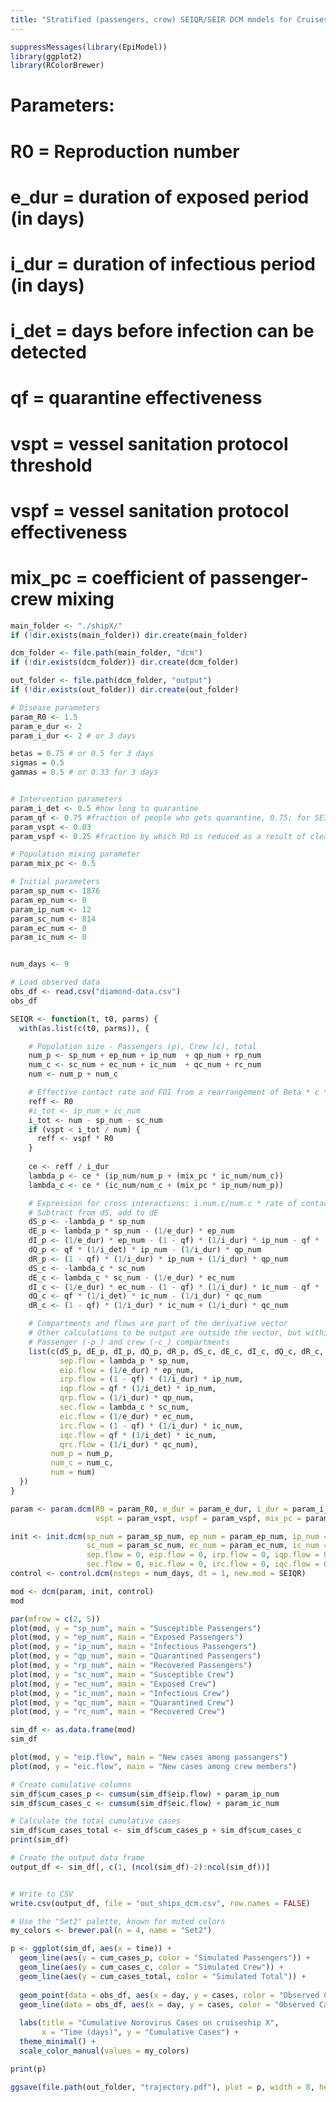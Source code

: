 ---title: "Stratified (passengers, crew) SEIQR/SEIR DCM models for Cruiseship X (Norovirus)"---```{r}suppressMessages(library(EpiModel))library(ggplot2)library(RColorBrewer)```# Parameters:# R0 = Reproduction number# e_dur = duration of exposed period (in days)# i_dur = duration of infectious period (in days)# i_det = days before infection can be detected# qf = quarantine effectiveness# vspt = vessel sanitation protocol threshold# vspf = vessel sanitation protocol effectiveness# mix_pc = coefficient of passenger-crew mixing```{r}main_folder <- "./shipX/"if (!dir.exists(main_folder)) dir.create(main_folder)dcm_folder <- file.path(main_folder, "dcm")if (!dir.exists(dcm_folder)) dir.create(dcm_folder)out_folder <- file.path(dcm_folder, "output")if (!dir.exists(out_folder)) dir.create(out_folder)``````{r}# Disease parametersparam_R0 <- 1.5param_e_dur <- 2param_i_dur <- 2 # or 3 daysbetas = 0.75 # or 0.5 for 3 dayssigmas = 0.5gammas = 0.5 # or 0.33 for 3 days# Intervention parametersparam_i_det <- 0.5 #how long to quarantineparam_qf <- 0.75 #fraction of people who gets quarantine, 0.75; for SEIR_DCM  = 0.0param_vspt <- 0.03param_vspf <- 0.25 #fraction by which R0 is reduced as a result of cleaning, etc. 0.5; for SEIR_DCM  = 1.0# Population mixing parameterparam_mix_pc <- 0.5# Initial parametersparam_sp_num <- 1876param_ep_num <- 0param_ip_num <- 12param_sc_num <- 814param_ec_num <- 0param_ic_num <- 0num_days <- 9``````{r}# Load observed dataobs_df <- read.csv("diamond-data.csv")obs_df``````{r}SEIQR <- function(t, t0, parms) {  with(as.list(c(t0, parms)), {    # Population size - Passengers (p), Crew (c), total    num_p <- sp_num + ep_num + ip_num  + qp_num + rp_num    num_c <- sc_num + ec_num + ic_num  + qc_num + rc_num    num <- num_p + num_c    # Effective contact rate and FOI from a rearrangement of Beta * c * D    reff <- R0    #i_tot <- ip_num + ic_num    i_tot <- num - sp_num - sc_num    if (vspt < i_tot / num) {      reff <- vspf * R0    }        ce <- reff / i_dur     lambda_p <- ce * (ip_num/num_p + (mix_pc * ic_num/num_c))    lambda_c <- ce * (ic_num/num_c + (mix_pc * ip_num/num_p))    # Expression for cross interactions: i.num.c/num.c * rate of contact    # Subtract from dS, add to dE    dS_p <- -lambda_p * sp_num    dE_p <- lambda_p * sp_num - (1/e_dur) * ep_num    dI_p <- (1/e_dur) * ep_num - (1 - qf) * (1/i_dur) * ip_num - qf * (1/i_det) * ip_num    dQ_p <- qf * (1/i_det) * ip_num - (1/i_dur) * qp_num    dR_p <- (1 - qf) * (1/i_dur) * ip_num + (1/i_dur) * qp_num    dS_c <- -lambda_c * sc_num    dE_c <- lambda_c * sc_num - (1/e_dur) * ec_num    dI_c <- (1/e_dur) * ec_num - (1 - qf) * (1/i_dur) * ic_num - qf * (1/i_det) * ic_num    dQ_c <- qf * (1/i_det) * ic_num - (1/i_dur) * qc_num    dR_c <- (1 - qf) * (1/i_dur) * ic_num + (1/i_dur) * qc_num    # Compartments and flows are part of the derivative vector    # Other calculations to be output are outside the vector, but within the containing list    # Passenger (-p_) and crew (-c_) compartments    list(c(dS_p, dE_p, dI_p, dQ_p, dR_p, dS_c, dE_c, dI_c, dQ_c, dR_c,           sep.flow = lambda_p * sp_num,           eip.flow = (1/e_dur) * ep_num,           irp.flow = (1 - qf) * (1/i_dur) * ip_num,           iqp.flow = qf * (1/i_det) * ip_num,           qrp.flow = (1/i_dur) * qp_num,           sec.flow = lambda_c * sc_num,           eic.flow = (1/e_dur) * ec_num,           irc.flow = (1 - qf) * (1/i_dur) * ic_num,           iqc.flow = qf * (1/i_det) * ic_num,           qrc.flow = (1/i_dur) * qc_num),         num_p = num_p,         num_c = num_c,         num = num)  })}``````{r}param <- param.dcm(R0 = param_R0, e_dur = param_e_dur, i_dur = param_i_dur, i_det = param_i_det, qf = param_qf,                    vspt = param_vspt, vspf = param_vspf, mix_pc = param_mix_pc)init <- init.dcm(sp_num = param_sp_num, ep_num = param_ep_num, ip_num = param_ip_num, qp_num = 0, rp_num = 0,                 sc_num = param_sc_num, ec_num = param_ec_num, ic_num = param_ic_num, qc_num = 0, rc_num = 0,                 sep.flow = 0, eip.flow = 0, irp.flow = 0, iqp.flow = 0, qrp.flow = 0,                 sec.flow = 0, eic.flow = 0, irc.flow = 0, iqc.flow = 0, qrc.flow = 0)control <- control.dcm(nsteps = num_days, dt = 1, new.mod = SEIQR)``````{r}mod <- dcm(param, init, control)mod``````{r}par(mfrow = c(2, 5))plot(mod, y = "sp_num", main = "Susceptible Passengers")plot(mod, y = "ep_num", main = "Exposed Passengers")plot(mod, y = "ip_num", main = "Infectious Passengers")plot(mod, y = "qp_num", main = "Quarantined Passengers")plot(mod, y = "rp_num", main = "Recovered Passengers")plot(mod, y = "sc_num", main = "Susceptible Crew")plot(mod, y = "ec_num", main = "Exposed Crew")plot(mod, y = "ic_num", main = "Infectious Crew")plot(mod, y = "qc_num", main = "Quarantined Crew")plot(mod, y = "rc_num", main = "Recovered Crew")``````{r}sim_df <- as.data.frame(mod)sim_df``````{r}plot(mod, y = "eip.flow", main = "New cases among passangers")plot(mod, y = "eic.flow", main = "New cases among crew members")``````{r}# Create cumulative columnssim_df$cum_cases_p <- cumsum(sim_df$eip.flow) + param_ip_numsim_df$cum_cases_c <- cumsum(sim_df$eic.flow) + param_ic_num# Calculate the total cumulative casessim_df$cum_cases_total <- sim_df$cum_cases_p + sim_df$cum_cases_cprint(sim_df)# Create the output data frameoutput_df <- sim_df[, c(1, (ncol(sim_df)-2):ncol(sim_df))]# Write to CSVwrite.csv(output_df, file = "out_shipx_dcm.csv", row.names = FALSE)``````{r}# Use the "Set2" palette, known for muted colorsmy_colors <- brewer.pal(n = 4, name = "Set2")p <- ggplot(sim_df, aes(x = time)) +  geom_line(aes(y = cum_cases_p, color = "Simulated Passengers")) +  geom_line(aes(y = cum_cases_c, color = "Simulated Crew")) +  geom_line(aes(y = cum_cases_total, color = "Simulated Total")) +    geom_point(data = obs_df, aes(x = day, y = cases, color = "Observed Cases"), size = 2) +  geom_line(data = obs_df, aes(x = day, y = cases, color = "Observed Cases"), linetype = "dashed") +    labs(title = "Cumulative Norovirus Cases on cruiseship X",       x = "Time (days)", y = "Cumulative Cases") +  theme_minimal() +  scale_color_manual(values = my_colors)print(p)ggsave(file.path(out_folder, "trajectory.pdf"), plot = p, width = 8, height = 6)```